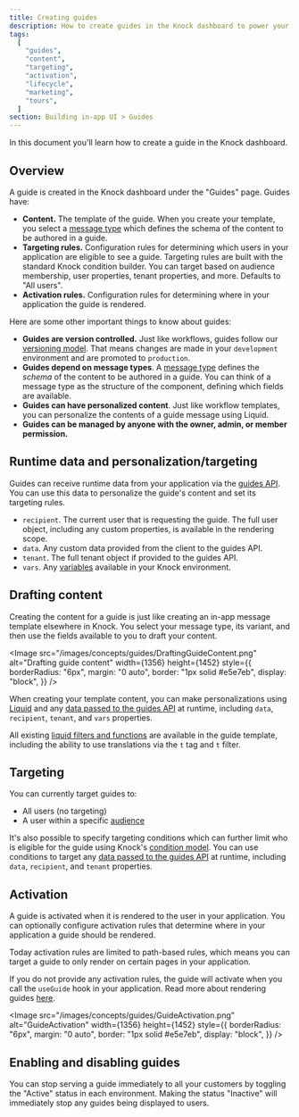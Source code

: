 ```yaml
---
title: Creating guides
description: How to create guides in the Knock dashboard to power your in-product messaging.
tags:
  [
    "guides",
    "content",
    "targeting",
    "activation",
    "lifecycle",
    "marketing",
    "tours",
  ]
section: Building in-app UI > Guides
---
```


In this document you'll learn how to create a guide in the Knock dashboard.

## Overview

A guide is created in the Knock dashboard under the "Guides" page. Guides have:

- **Content.** The template of the guide. When you create your template, you select a [message type](/in-app-ui/message-types) which defines the schema of the content to be authored in a guide.
- **Targeting rules.** Configuration rules for determining which users in your application are eligible to see a guide. Targeting rules are built with the standard Knock condition builder. You can target based on audience membership, user properties, tenant properties, and more. Defaults to "All users".
- **Activation rules.** Configuration rules for determining where in your application the guide is rendered.

Here are some other important things to know about guides:

- **Guides are version controlled.** Just like workflows, guides follow our [versioning model](/concepts/commits). That means changes are made in your `development` environment and are promoted to `production`.
- **Guides depend on message types**. A [message type](/in-app-ui/message-types) defines the _schema_ of the content to be authored in a guide. You can think of a message type as the structure of the component, defining which fields are available.
- **Guides can have personalized content**. Just like workflow templates, you can personalize the contents of a guide message using Liquid.
- **Guides can be managed by anyone with the owner, admin, or member permission.**

## Runtime data and personalization/targeting

Guides can receive runtime data from your application via the [guides API](/api-reference/users/guides/). You can use this data to personalize the guide's content and set its targeting rules.

- `recipient`. The current user that is requesting the guide. The full user object, including any custom properties, is available in the rendering scope.
- `data`. Any custom data provided from the client to the guides API.
- `tenant`. The full tenant object if provided to the guides API.
- `vars`. Any [variables](/concepts/variables) available in your Knock environment.

## Drafting content

Creating the content for a guide is just like creating an in-app message template elsewhere in Knock. You select your message type, its variant, and then use the fields available to you to draft your content.

<Image
  src="/images/concepts/guides/DraftingGuideContent.png"
  alt="Drafting guide content"
  width={1356}
  height={1452}
  style={{
    borderRadius: "6px",
    margin: "0 auto",
    border: "1px solid #e5e7eb",
    display: "block",
  }}
/>

When creating your template content, you can make personalizations using [Liquid](/designing-workflows/template-editor/overview) and any [data passed to the guides API](/guides#overview) at runtime, including `data`, `recipient`, `tenant`, and `vars` properties.

All existing [liquid filters and functions](/designing-workflows/template-editor/reference-liquid-helpers) are available in the guide template, including the ability to use translations via the `t` tag and `t` filter.

## Targeting

You can currently target guides to:

- All users (no targeting)
- A user within a specific [audience](/concepts/audiences)

It's also possible to specify targeting conditions which can further limit who is eligible for the guide using Knock's [condition model](/concepts/conditions). You can use conditions to target any [data passed to the guides API](/guides#overview) at runtime, including `data`, `recipient`, and `tenant` properties.

## Activation

A guide is activated when it is rendered to the user in your application. You can optionally configure activation rules that determine where in your application a guide should be rendered.

Today activation rules are limited to path-based rules, which means you can target a guide to only render on certain pages in your application.

If you do not provide any activation rules, the guide will activate when you call the `useGuide` hook in your application. Read more about rendering guides [here](/in-app-ui/guides/render-guides).

<Callout
  type="warning"
  text="To use activation rules, you must be on @knocklabs/react version 0.8.0 or higher."
/>

<Image
  src="/images/concepts/guides/GuideActivation.png"
  alt="GuideActivation"
  width={1356}
  height={1452}
  style={{
    borderRadius: "6px",
    margin: "0 auto",
    border: "1px solid #e5e7eb",
    display: "block",
  }}
/>

## Enabling and disabling guides

You can stop serving a guide immediately to all your customers by toggling the "Active" status in each environment. Making the status "Inactive" will immediately stop any guides being displayed to users.
